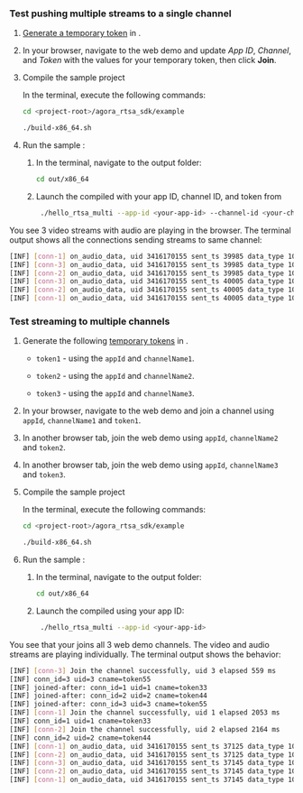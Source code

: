 <PlatformWrapper platform="linux-c">

### Test pushing multiple streams to a single channel

1. [Generate a temporary token](../get-started/manage-agora-account#generate-a-temporary-token) in <Vg k="CONSOLE" />.

1. In your browser, navigate to the <Link target="_blank" to="{{Global.DEMO_BASIC_VIDEO_CALL_URL}}"><Vg k="COMPANY" /> web demo</Link> and update _App ID_, _Channel_, and _Token_ with the values for your temporary token, then click **Join**.

1. Compile the sample project

    In the terminal, execute the following commands:
    
    ```bash
    cd <project-root>/agora_rtsa_sdk/example
    
    ./build-x86_64.sh
    ```

1. Run the sample <Vpl k="CLIENT" />:

    1. In the terminal, navigate to the output folder:

        ```bash
        cd out/x86_64
        ```
    
    1. Launch the compiled <Vpl k="CLIENT" /> with your app ID, channel ID, and token from <Vg k="CONSOLE" />

        ```bash
         ./hello_rtsa_multi --app-id <your-app-id> --channel-id <your-channel-name> --token <authentication-token>
        ```

You see 3 video streams with audio are playing in the browser. The terminal output shows all the connections sending streams to same channel:

```bash
[INF] [conn-1] on_audio_data, uid 3416170155 sent_ts 39985 data_type 100, len 640
[INF] [conn-3] on_audio_data, uid 3416170155 sent_ts 39985 data_type 100, len 640
[INF] [conn-2] on_audio_data, uid 3416170155 sent_ts 39985 data_type 100, len 640
[INF] [conn-3] on_audio_data, uid 3416170155 sent_ts 40005 data_type 100, len 640
[INF] [conn-2] on_audio_data, uid 3416170155 sent_ts 40005 data_type 100, len 640
[INF] [conn-1] on_audio_data, uid 3416170155 sent_ts 40005 data_type 100, len 640
```
### Test streaming to multiple channels​

1. Generate the following [temporary tokens](../get-started/manage-agora-account#generate-a-temporary-token) in <Vg
    k="CONSOLE" />.

    - `token1` - using the `appId` and `channelName1`.

    - `token2` - using the `appId` and `channelName2`.

    - `token3` - using the `appId` and `channelName3`.

1. In your browser, navigate to the <Link target="_blank" to="{{Global.DEMO_BASIC_VIDEO_CALL_URL}}"><Vg k="COMPANY" /> web demo</Link> and join a channel using
`appId`, `channelName1` and `token1`.

1. In another browser tab, join the <Link target="_blank" to="{{Global.DEMO_BASIC_VIDEO_CALL_URL}}"><Vg k="COMPANY" /> web demo</Link> using `appId`, `channelName2` and `token2`.

1. In another browser tab, join the <Link target="_blank" to="{{Global.DEMO_BASIC_VIDEO_CALL_URL}}"><Vg k="COMPANY" /> web demo</Link> using `appId`, `channelName3` and `token3`.

1. Compile the sample project

    In the terminal, execute the following commands:
    
    ```bash
    cd <project-root>/agora_rtsa_sdk/example
    
    ./build-x86_64.sh
    ```

1. Run the sample <Vpl k="CLIENT" />:

    1. In the terminal, navigate to the output folder:

        ```bash
        cd out/x86_64
        ```
    
    1. Launch the compiled <Vpl k="CLIENT" /> using your app ID:

        ```bash
         ./hello_rtsa_multi --app-id <your-app-id>
        ```

You see that your <Vpl k="CLIENT" /> joins all 3 <Link target="_blank" to="{{Global.DEMO_BASIC_VIDEO_CALL_URL}}"><Vg
      k="COMPANY" /> web demo</Link> channels. The video and audio streams are playing individually. The terminal
      output shows the behavior:

```bash
[INF] [conn-3] Join the channel successfully, uid 3 elapsed 559 ms
[INF] conn_id=3 uid=3 cname=token55
[INF] joined-after: conn_id=1 uid=1 cname=token33
[INF] joined-after: conn_id=2 uid=2 cname=token44
[INF] joined-after: conn_id=3 uid=3 cname=token55
[INF] [conn-1] Join the channel successfully, uid 1 elapsed 2053 ms
[INF] conn_id=1 uid=1 cname=token33
[INF] [conn-2] Join the channel successfully, uid 2 elapsed 2164 ms
[INF] conn_id=2 uid=2 cname=token44
[INF] [conn-1] on_audio_data, uid 3416170155 sent_ts 37125 data_type 100, len 640
[INF] [conn-2] on_audio_data, uid 3416170155 sent_ts 37125 data_type 100, len 640
[INF] [conn-3] on_audio_data, uid 3416170155 sent_ts 37145 data_type 100, len 640
[INF] [conn-2] on_audio_data, uid 3416170155 sent_ts 37145 data_type 100, len 640
[INF] [conn-1] on_audio_data, uid 3416170155 sent_ts 37145 data_type 100, len 640
```


</PlatformWrapper>